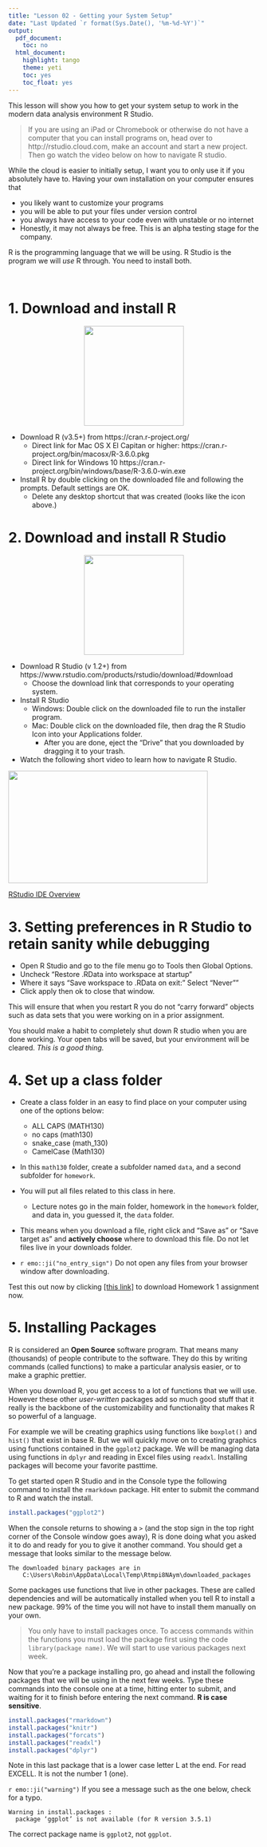 ```yaml
---
title: "Lesson 02 - Getting your System Setup"
date: "Last Updated `r format(Sys.Date(), '%m-%d-%Y')`"
output:
  pdf_document:
    toc: no
  html_document:
    highlight: tango
    theme: yeti
    toc: yes
    toc_float: yes
---
```


This lesson will show you how to get your system setup to work in the modern data analysis environment R Studio. 

> If you are using an iPad or Chromebook or otherwise do not have a computer that you can install programs on, 
> head over to http://rstudio.cloud.com, make an account and start a new project. Then go watch the video below on 
> how to navigate R studio. 

While the cloud is easier to initially setup, I want you to only use it if you absolutely have to. Having your own
installation on your computer ensures that

* you likely want to customize your programs
* you will be able to put your files under version control
* you always have access to your code even with unstable or no internet
* Honestly, it may not always be free. This is an alpha testing stage for the company. 

R is the programming language that we will be using. R Studio is the program we will _use_ R through. 
You need to install both. 

<br>

# 1. Download and install R 
<center><img src="../static/img/R.png" width="200px"></center>

* Download R (v3.5+) from https://cran.r-project.org/ 
    - Direct link for Mac OS X El Capitan or higher: https://cran.r-project.org/bin/macosx/R-3.6.0.pkg 
    - Direct link for Windows 10 https://cran.r-project.org/bin/windows/base/R-3.6.0-win.exe 
    
* Install R by double clicking on the downloaded file and following the prompts. Default settings are OK. 
    - Delete any desktop shortcut that was created (looks like the icon above.)


# 2. Download and install R Studio
<center><img src="../static/img/RStudio.png" width="200px"></center>

* Download R Studio (v 1.2+) from https://www.rstudio.com/products/rstudio/download/#download
    - Choose the download link that corresponds to your operating system. 

* Install R Studio
    * Windows: Double click on the downloaded file to run the installer program. 
    * Mac: Double click on the downloaded file, then drag the R Studio Icon into your Applications folder.
        - After you are done, eject the "Drive" that you downloaded by dragging it to your trash. 

* Watch the following short video to learn how to navigate R Studio. 

<p><a href="https://www.rstudio.com/products/RStudio/?wvideo=520zbd3tij"><img src="https://embedwistia-a.akamaihd.net/deliveries/260e6e980f526abaedf8ef3378270c899da74f08.jpg?origin_v2=1&amp;image_play_button_size=2x&amp;image_crop_resized=960x540&amp;image_play_button=1&amp;image_play_button_color=71a5d4e0" width="400" height="225" style="width: 400px; height: 225px;"></a></p><p><a href="https://www.rstudio.com/products/RStudio/?wvideo=520zbd3tij">RStudio IDE Overview</a></p>

   

# 3. Setting preferences in R Studio to retain sanity while debugging

* Open R Studio and go to the file menu go to Tools then Global Options.
* Uncheck "Restore .RData into workspace at startup" 
* Where it says "Save workspace to .RData on exit:" Select "Never""
* Click apply then ok to close that window.
  
This will ensure that when you restart R you do not "carry forward" objects such as data sets that you were working on in a prior assignment. 

You should make a habit to completely shut down R studio when you are done working. 
Your open tabs will be saved, but your environment will be cleared. _This is a good thing._
    
 
# 4. Set up a class folder 

* Create a class folder in an easy to find place on your computer using one of the options below:

    - ALL CAPS (MATH130)
    - no caps (math130)
    - snake_case (math_130) 
    - CamelCase (Math130) 

* In this `math130` folder, create a subfolder named `data`, and a second subfolder for `homework`. 
* You will put all files related to this class in here.
    - Lecture notes go in the main folder, homework in the `homework` folder, and data in, you guessed it, the `data` folder. 
* This means when you download a file, right click and "Save as" or "Save target as" and **actively choose** where to download this file. Do not let files live in your downloads folder. 
* `r emo::ji("no_entry_sign")` Do not open any files from your browser window after downloading.


Test this out now by clicking [[this link]](hw/hw1.Rmd) to download Homework 1 assignment now. 


# 5. Installing Packages

R is considered an **Open Source** software program. That means many (thousands) of people contribute to the software. They do this by writing commands (called functions) to make a particular analysis easier, or to make a graphic prettier.

When you download R, you get access to a lot of functions that we will use. However these other _user-written_ packages add so much good stuff that it really is the backbone of the customizability and functionality that makes R so powerful of a language. 

For example we will be creating graphics using functions like `boxplot()` and `hist()` that exist in base R. But we will quickly move on to creating graphics using functions contained in the `ggplot2` package. We will be managing data using functions in `dplyr` and reading in Excel files using `readxl`. Installing packages will become your favorite pasttime. 

To get started open R Studio and in the Console type the following command to install the `rmarkdown` package. Hit enter to submit the command to R and watch the install. 

```r
install.packages("ggplot2")
```

When the console returns to showing a `>` (and the stop sign in the top right corner of the Console window goes away), R is done doing what you asked it to do and ready for you to give it another command. You should get a message that looks similar to the message below. 

```
The downloaded binary packages are in
	C:\Users\Robin\AppData\Local\Temp\Rtmpi8NAym\downloaded_packages
```

Some packages use functions that live in other packages. These are called dependencies and will be automatically installed when you tell R to install a new package. 99% of the time you will not have to install them manually on your own. 


> You only have to install packages once. To access commands within the functions you must load the package first using the code `library(package name)`. We will start to use various packages next week. 


Now that you're a package installing pro, go ahead and install the following packages that we will be using in the next few weeks. Type these commands into the console one at a time, hitting enter to submit, and waiting for it to finish before entering the next command. **R is case sensitive**.

```r
install.packages("rmarkdown")
install.packages("knitr")
install.packages("forcats")
install.packages("readxl")
install.packages("dplyr")
```

Note in this last package that is a lower case letter L at the end. For read EXCELL. It is not the number 1 (one). 

`r emo::ji("warning")` If you see a message such as the one below, check for a typo. 

```
Warning in install.packages :
  package ‘ggplot’ is not available (for R version 3.5.1)
```

The correct package name is `ggplot2`, not `ggplot`.


